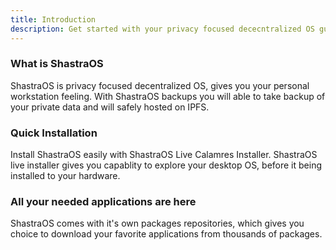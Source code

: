 ```yaml
---
title: Introduction
description: Get started with your privacy focused dececntralized OS guide
---
```


### What is ShastraOS
ShastraOS is privacy focused decentralized OS, gives you your personal workstation feeling. With ShastraOS backups you will able to take backup of your private data and will safely hosted on IPFS.

### Quick Installation
Install ShastraOS easily with ShastraOS Live Calamres Installer. ShastraOS live installer gives you capablity to explore your desktop OS, before it being installed to your hardware.

### All your needed applications are here
ShastraOS comes with it's own packages repositories, which gives you choice to download your favorite applications from thousands of packages.